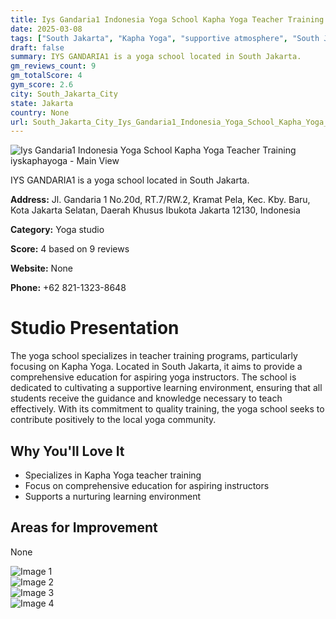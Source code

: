 ```yaml
---
title: Iys Gandaria1 Indonesia Yoga School Kapha Yoga Teacher Training iyskaphayoga
date: 2025-03-08
tags: ["South Jakarta", "Kapha Yoga", "supportive atmosphere", "South Jakarta City"]  
draft: false
summary: IYS GANDARIA1 is a yoga school located in South Jakarta.
gm_reviews_count: 9
gm_totalScore: 4
gym_score: 2.6
city: South_Jakarta_City
state: Jakarta
country: None
url: South_Jakarta_City_Iys_Gandaria1_Indonesia_Yoga_School_Kapha_Yoga_Teacher_Training_iyskaphayoga
---
```


<div className="aspect-[16/9] relative my-8">
  <img 
    src="https://lh5.googleusercontent.com/p/AF1QipNZxcAeekniL3saLPVmDiP2Tc6z3CHf5QLmZonP=w1920-h1080-k-no"
    alt="Iys Gandaria1 Indonesia Yoga School Kapha Yoga Teacher Training iyskaphayoga - Main View"
    className="object-cover absolute inset-0 w-full h-full rounded-lg"
  />
</div>

IYS GANDARIA1 is a yoga school located in South Jakarta.

**Address:** Jl. Gandaria 1 No.20d, RT.7/RW.2, Kramat Pela, Kec. Kby. Baru, Kota Jakarta Selatan, Daerah Khusus Ibukota Jakarta 12130, Indonesia

**Category:** Yoga studio

**Score:** 4 based on 9 reviews

**Website:** None

**Phone:** +62 821-1323-8648

# Studio Presentation

The yoga school specializes in teacher training programs, particularly focusing on Kapha Yoga. Located in South Jakarta, it aims to provide a comprehensive education for aspiring yoga instructors. The school is dedicated to cultivating a supportive learning environment, ensuring that all students receive the guidance and knowledge necessary to teach effectively. With its commitment to quality training, the yoga school seeks to contribute positively to the local yoga community.

## Why You'll Love It

- Specializes in Kapha Yoga teacher training
- Focus on comprehensive education for aspiring instructors
- Supports a nurturing learning environment

## Areas for Improvement

None

<div className="grid grid-cols-1 xl:grid-cols-2 gap-4 my-8">
<div className="aspect-[4/3] relative"><img src="https://lh5.googleusercontent.com/p/AF1QipMhCHCP7RfogczJdsbQfDDIfsk5bS2B4imvkNpn=w1920-h1080-k-no" alt="Image 1" className="object-cover absolute inset-0 w-full h-full rounded-lg" /></div>
<div className="aspect-[4/3] relative"><img src="https://lh5.googleusercontent.com/p/AF1QipNELxxaIYREdnJD1hugQHyovNMV6AxdCPLvYmcU=w1920-h1080-k-no" alt="Image 2" className="object-cover absolute inset-0 w-full h-full rounded-lg" /></div>
<div className="aspect-[4/3] relative"><img src="https://lh5.googleusercontent.com/p/AF1QipM1AlI-_qiiVrrYiwTEv9P2L2MV5b84XkWmNJDk=w1920-h1080-k-no" alt="Image 3" className="object-cover absolute inset-0 w-full h-full rounded-lg" /></div>
<div className="aspect-[4/3] relative"><img src="https://lh5.googleusercontent.com/p/AF1QipNkH0i0f_D6abC_AUCi-QorGeXa7ePb1TrqjIbv=w1920-h1080-k-no" alt="Image 4" className="object-cover absolute inset-0 w-full h-full rounded-lg" /></div>
</div>